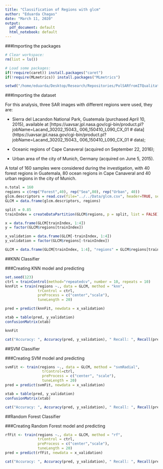 ```yaml
---
title: "Classification of Regions with glcm"
author: "Eduarda Chagas"
date: "March 11, 2020"
output:
  pdf_document: default
  html_notebook: default
---
```


###Importing the packages

```r
# Clear workspace: 
rm(list = ls())

# Load some packages: 
if(!require(caret)) install.packages("caret")
if(!require(MLmetrics)) install.packages("MLmetrics")

setwd("/home/eduarda/Desktop/Research/Repositories/PolSARfromITQualitative/Code/Classification")
```

###Importing the dataset

For this analysis, three SAR images with different regions were used, they are:

* Sierra del Lacandon National Park, Guatemala (purchased April 10, 2015), available at [https://uavsar.jpl.nasa.gov/cgi-bin/product.pl?jobName=Lacand_30202_15043_
006_150410_L090_CX_01 # data] (https://uavsar.jpl.nasa.gov/cgi-bin/product.pl?jobName=Lacand_30202_15043_
006_150410_L090_CX_01 # data);

* Oceanic regions of Cape Canaveral (acquired on September 22, 2016);

* Urban area of the city of Munich, Germany (acquired on June 5, 2015).

A total of 160 samples were considered during the investigation, with 40 forest regions in Guatemala, 80 ocean regions in Cape Canaveral and 40 urban regions in the city of Munich.

```r
n.total = 160
regions = c(rep("Forest",40), rep("Sea",80), rep("Urban", 40))
glcm.descriptors = read.csv(file="../../Data/glcm.csv", header=TRUE, sep=",")
GLCM = data.frame(glcm.descriptors, regions)

split = 0.85
trainIndex = createDataPartition(GLCM$regions, p = split, list = FALSE)

x = data.frame(GLCM[trainIndex, 1:4])
y = factor(GLCM$regions[trainIndex])

x_validation = data.frame(GLCM[-trainIndex, 1:4])
y_validation = factor(GLCM$regions[-trainIndex])

GLCM = data.frame(GLCM[trainIndex, 1:4], "regions" = GLCM$regions[trainIndex])
```

##KNN Classifier

###Creating KNN model and predicting
```r
set.seed(123)
ctrl = trainControl(method="repeatedcv", number = 10, repeats = 10)
knnFit = train(regions ~., data = GLCM, method = "knn", 
               trControl = ctrl, 
               preProcess = c("center","scale"), 
               tuneLength = 20)

pred = predict(knnFit, newdata = x_validation)

xtab = table(pred, y_validation)
confusionMatrix(xtab)
```


```r
knnFit
```

```r
cat("Accuracy: ", Accuracy(pred, y_validation), " Recall: ", Recall(pred, y_validation), " Precision: ", Precision(pred, y_validation), " F1-Score: ", F1_Score(pred, y_validation), "\n")
```


##SVM Classifier

###Creating SVM model and predicting

```r
svmFit <- train(regions ~., data = GLCM, method = "svmRadial",
                 trControl=ctrl,
                 preProcess = c("center", "scale"),
                 tuneLength = 20)
pred = predict(svmFit, newdata = x_validation)

xtab = table(pred, y_validation)
confusionMatrix(xtab)
```

```r
cat("Accuracy: ", Accuracy(pred, y_validation), " Recall: ", Recall(pred, y_validation), " Precision: ", Precision(pred, y_validation), " F1-Score: ", F1_Score(pred, y_validation), "\n")
```

##Random Forest Classifier

###Creating Random Forest model and predicting
```r
rfFit <- train(regions ~., data = GLCM, method = "rf", 
               trControl = ctrl, 
               preProcess = c("center","scale"), 
               tuneLength = 20)
pred = predict(rfFit, newdata = x_validation)
```

```r
cat("Accuracy: ", Accuracy(pred, y_validation), " Recall: ", Recall(pred, y_validation), " Precision: ", Precision(pred, y_validation), " F1-Score: ", F1_Score(pred, y_validation), "\n")
```
